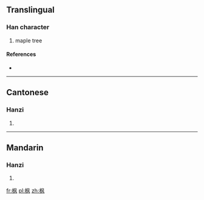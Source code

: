 {{also|楓}}
==Translingual==

===Han character===
{{Han char|rn=75|rad=木|as=04|sn=8|four=|canj=木竹弓大 (DHNK)}}

# maple tree

====References====
* {{Han ref|kx=0517.011|hdz=21173.130|uh=67AB|ud=26539}}

----

==Cantonese==

===Hanzi===
{{yue-hanzi|jyut=|y=fung1|tra=楓}}

# {{defn|lang=yue|sort=木04}}

----

==Mandarin==

===Hanzi===
{{cmn-hanzi|tra=楓|pin=[[fēng]] ([[feng1]]), [[sì]] ([[si4]]), [[tái]] ([[tai2]])|wg=feng<sup>1</sup>, ssu<sup>4</sup>, t'ai<sup>2</sup>}}

# {{defn|lang=cmn|sort=木04}}

[[fr:枫]]
[[pl:枫]]
[[zh:枫]]